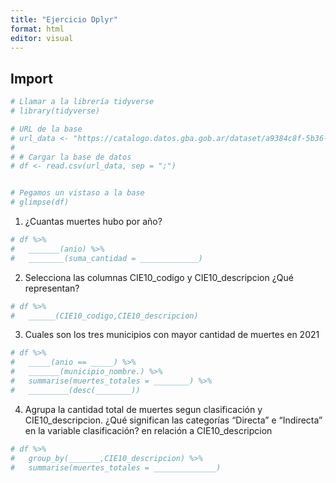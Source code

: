 ```yaml
---
title: "Ejercicio Dplyr"
format: html
editor: visual
---
```


## Import

```r
# Llamar a la librería tidyverse
# library(tidyverse)

# URL de la base
# url_data <- "https://catalogo.datos.gba.gob.ar/dataset/a9384c8f-5b36-494a-9301-1bebdd3f5d8d/resource/d100f776-5796-4095-a60f-96e2da5ff6cb/download/defunciones-maternas-2009_2023.csv"
# 
# # Cargar la base de datos
# df <- read.csv(url_data, sep = ";")


# Pegamos un vistaso a la base
# glimpse(df)

```

1.  ¿Cuantas muertes hubo por año?

```r

# df %>% 
#   _______(anio) %>% 
#   ________(suma_cantidad = _____________)

```

2.  Selecciona las columnas CIE10_codigo y CIE10_descripcion ¿Qué representan?

```r
# df %>% 
#   ______(CIE10_codigo,CIE10_descripcion)
```

3.  Cuales son los tres municipios con mayor cantidad de muertes en 2021

```r

# df %>% 
#   _____(anio == _____) %>% 
#   _______(municipio_nombre.) %>% 
#   summarise(muertes_totales = ________) %>% 
#   _________(desc(________))

```

4.  Agrupa la cantidad total de muertes segun clasificación y CIE10_descripcion. ¿Qué significan las categorías "Directa" e "Indirecta" en la variable clasificación? en relación a CIE10_descripcion

```r
# df %>% 
#   group_by(_______,CIE10_descripcion) %>% 
#   summarise(muertes_totales = ______________) 
```
